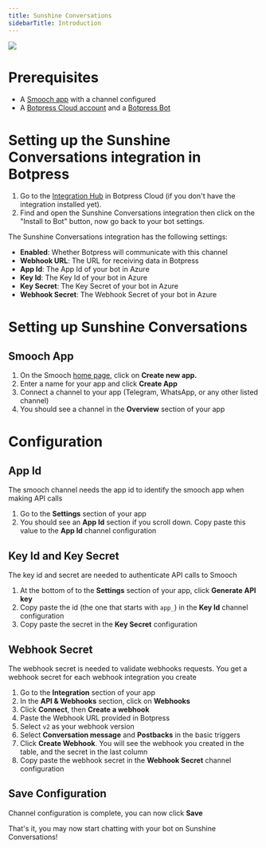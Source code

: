 ```yaml
---
title: Sunshine Conversations
sidebarTitle: Introduction
---
```



<img src="./sunshine-conversations.png" />

# Prerequisites

* A [Smooch app](https://app.smooch.io) with a channel configured
* A [Botpress Cloud account](https://sso.botpress.cloud) and a [Botpress Bot](/guides/getting-started)

# Setting up the Sunshine Conversations integration in Botpress

1. Go to the [Integration Hub](https://app.botpress.cloud/hub) in Botpress Cloud (if you don't have the integration installed yet).
2. Find and open the Sunshine Conversations integration then click on the "Install to Bot" button, now go back to your bot settings.

The Sunshine Conversations integration has the following settings:

* **Enabled**: Whether Botpress will communicate with this channel
* **Webhook URL**: The URL for receiving data in Botpress
* **App Id**: The App Id of your bot in Azure
* **Key Id**: The Key Id of your bot in Azure
* **Key Secret**: The Key Secret of your bot in Azure
* **Webhook Secret**: The Webhook Secret of your bot in Azure

# Setting up Sunshine Conversations

## Smooch App

1. On the Smooch [home page](https://app.smooch.io/), click on **Create new app.**
2. Enter a name for your app and click **Create App**
3. Connect a channel to your app (Telegram, WhatsApp, or any other listed channel)
4. You should see a channel in the **Overview** section of your app

# Configuration

## App Id

The smooch channel needs the app id to identify the smooch app when making API calls

1. Go to the **Settings** section of your app
2. You should see an **App Id** section if you scroll down. Copy paste this value to the **App Id** channel configuration

## Key Id and Key Secret

The key id and secret are needed to authenticate API calls to Smooch

1. At the bottom of to the **Settings** section of your app, click **Generate API key**
2. Copy paste the id (the one that starts with `app_`) in the **Key Id** channel configuration
3. Copy paste the secret in the **Key Secret** configuration

## Webhook Secret

The webhook secret is needed to validate webhooks requests. You get a webhook secret for each webhook integration you create

1. Go to the **Integration** section of your app
2. In the **API & Webhooks** section, click on **Webhooks**
3. Click **Connect**, then **Create a webhook**
4. Paste the Webhook URL provided in Botpress
5. Select `v2` as your webhook version
6. Select **Conversation message** and **Postbacks** in the basic triggers
7. Click **Create Webhook**. You will see the webhook you created in the table, and the secret in the last column
8. Copy paste the webhook secret in the **Webhook Secret** channel configuration

## Save Configuration

Channel configuration is complete, you can now click **Save**

That's it, you may now start chatting with your bot on Sunshine Conversations!
